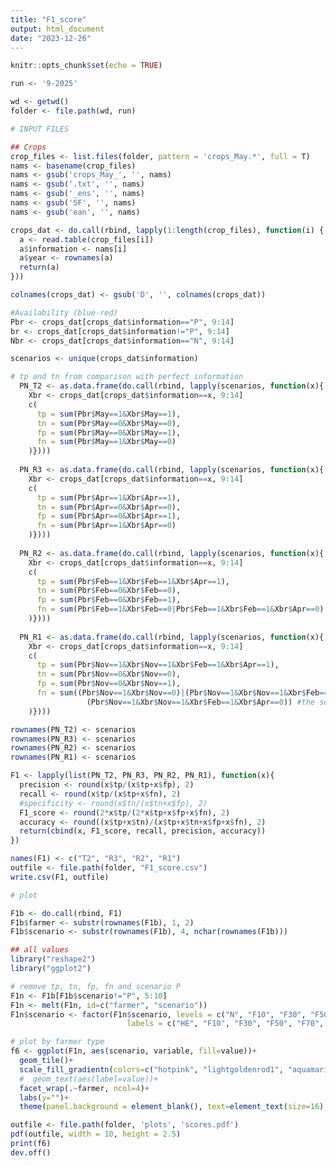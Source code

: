 ---
title: "F1_score"
output: html_document
date: "2023-12-26"
---

```{r setup, include=FALSE}
knitr::opts_chunk$set(echo = TRUE)
```

```{r}

run <- '9-2025'

wd <- getwd()
folder <- file.path(wd, run)

# INPUT FILES

## Crops
crop_files <- list.files(folder, pattern = 'crops_May.*', full = T)
nams <- basename(crop_files)
nams <- gsub('crops_May_', '', nams)
nams <- gsub('.txt', '', nams)
nams <- gsub('_ens', '', nams)
nams <- gsub('SF', '', nams)
nams <- gsub('ean', '', nams)

crops_dat <- do.call(rbind, lapply(1:length(crop_files), function(i) {
  a <- read.table(crop_files[i])
  a$information <- nams[i]
  a$year <- rownames(a)
  return(a)
}))

colnames(crops_dat) <- gsub('D', '', colnames(crops_dat))

#Availability (blue-red)
Pbr <- crops_dat[crops_dat$information=="P", 9:14]
br <- crops_dat[crops_dat$information!="P", 9:14]
Nbr <- crops_dat[crops_dat$information=="N", 9:14]

scenarios <- unique(crops_dat$information)

# tp and tn from comparison with perfect information
  PN_T2 <- as.data.frame(do.call(rbind, lapply(scenarios, function(x){
    Xbr <- crops_dat[crops_dat$information==x, 9:14]
    c(
      tp = sum(Pbr$May==1&Xbr$May==1), 
      tn = sum(Pbr$May==0&Xbr$May==0),
      fp = sum(Pbr$May==0&Xbr$May==1),
      fn = sum(Pbr$May==1&Xbr$May==0)
    )})))
  
  PN_R3 <- as.data.frame(do.call(rbind, lapply(scenarios, function(x){
    Xbr <- crops_dat[crops_dat$information==x, 9:14]
    c(
      tp = sum(Pbr$Apr==1&Xbr$Apr==1),
      tn = sum(Pbr$Apr==0&Xbr$Apr==0),
      fp = sum(Pbr$Apr==0&Xbr$Apr==1),
      fn = sum(Pbr$Apr==1&Xbr$Apr==0)
    )})))
  
  PN_R2 <- as.data.frame(do.call(rbind, lapply(scenarios, function(x){
    Xbr <- crops_dat[crops_dat$information==x, 9:14]
    c(
      tp = sum(Pbr$Feb==1&Xbr$Feb==1&Xbr$Apr==1),
      tn = sum(Pbr$Feb==0&Xbr$Feb==0),
      fp = sum(Pbr$Feb==0&Xbr$Feb==1),
      fn = sum(Pbr$Feb==1&Xbr$Feb==0|Pbr$Feb==1&Xbr$Feb==1&Xbr$Apr==0)
    )})))
  
  PN_R1 <- as.data.frame(do.call(rbind, lapply(scenarios, function(x){
    Xbr <- crops_dat[crops_dat$information==x, 9:14]
    c(  
      tp = sum(Pbr$Nov==1&Xbr$Nov==1&Xbr$Feb==1&Xbr$Apr==1),
      tn = sum(Pbr$Nov==0&Xbr$Nov==0),
      fp = sum(Pbr$Nov==0&Xbr$Nov==1),
      fn = sum((Pbr$Nov==1&Xbr$Nov==0)|(Pbr$Nov==1&Xbr$Nov==1&Xbr$Feb==0)|
                 (Pbr$Nov==1&Xbr$Nov==1&Xbr$Feb==1&Xbr$Apr==0)) #the second is for those that plant SCB, the third for those that leave the land fallow
    )})))

rownames(PN_T2) <- scenarios
rownames(PN_R3) <- scenarios
rownames(PN_R2) <- scenarios
rownames(PN_R1) <- scenarios

F1 <- lapply(list(PN_T2, PN_R3, PN_R2, PN_R1), function(x){
  precision <- round(x$tp/(x$tp+x$fp), 2)
  recall <- round(x$tp/(x$tp+x$fn), 2)
  #specificity <- round(x$tn/(x$tn+x$fp), 2)
  F1_score <- round(2*x$tp/(2*x$tp+x$fp+x$fn), 2)
  accuracy <- round((x$tp+x$tn)/(x$tp+x$tn+x$fp+x$fn), 2)
  return(cbind(x, F1_score, recall, precision, accuracy))
})

names(F1) <- c("T2", "R3", "R2", "R1")
outfile <- file.path(folder, "F1_score.csv")
write.csv(F1, outfile)

# plot

F1b <- do.call(rbind, F1)
F1b$farmer <- substr(rownames(F1b), 1, 2)
F1b$scenario <- substr(rownames(F1b), 4, nchar(rownames(F1b)))

## all values
library("reshape2")
library("ggplot2")

# remove tp, tn, fp, fn and scenario P
F1n <- F1b[F1b$scenario!="P", 5:10]
F1n <- melt(F1n, id=c("farmer", "scenario"))
F1n$scenario <- factor(F1n$scenario, levels = c("N", "F10", "F30", "F50", "F70", "F90", "FM", "F_p"), 
                          labels = c("HE", "F10", "F30", "F50", "F70", "F90", "FM", "Fp"))

# plot by farmer type
f6 <- ggplot(F1n, aes(scenario, variable, fill=value))+
  geom_tile()+
  scale_fill_gradientn(colors=c("hotpink", "lightgoldenrod1", "aquamarine4"), limits = c(0,1))+
  #  geom_text(aes(label=value))+
  facet_wrap(.~farmer, ncol=4)+
  labs(y="")+
  theme(panel.background = element_blank(), text=element_text(size=16), axis.text.x = element_text(angle = 90, vjust = .5))

outfile <- file.path(folder, 'plots', 'scores.pdf')
pdf(outfile, width = 10, height = 2.5)
print(f6)
dev.off()


```